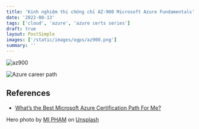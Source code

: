 ```yaml
---
title: 'Kinh nghiệm thi chứng chỉ AZ-900 Microsoft Azure Fundamentals'
date: '2022-08-13'
tags: ['cloud', 'azure', 'azure certs series']
draft: true
layout: PostSimple
images: ['/static/images/ogps/az900.png']
summary: ''
---
```


<TOCInline toc={props.toc} asDisclosure />

![az900](/static/images/ogps/az900.png)

![Azure career path](/static/images/assets/azure-paths.png)

## References

- [What’s the Best Microsoft Azure Certification Path For Me?](https://acloudguru.com/blog/engineering/which-azure-certification-is-right-for-me)

Hero photo by <a href="https://unsplash.com/@phammi?utm_source=unsplash&utm_medium=referral&utm_content=creditCopyText">MI PHAM</a> on <a href="https://unsplash.com/s/photos/vietnamese?utm_source=unsplash&utm_medium=referral&utm_content=creditCopyText">Unsplash</a>
